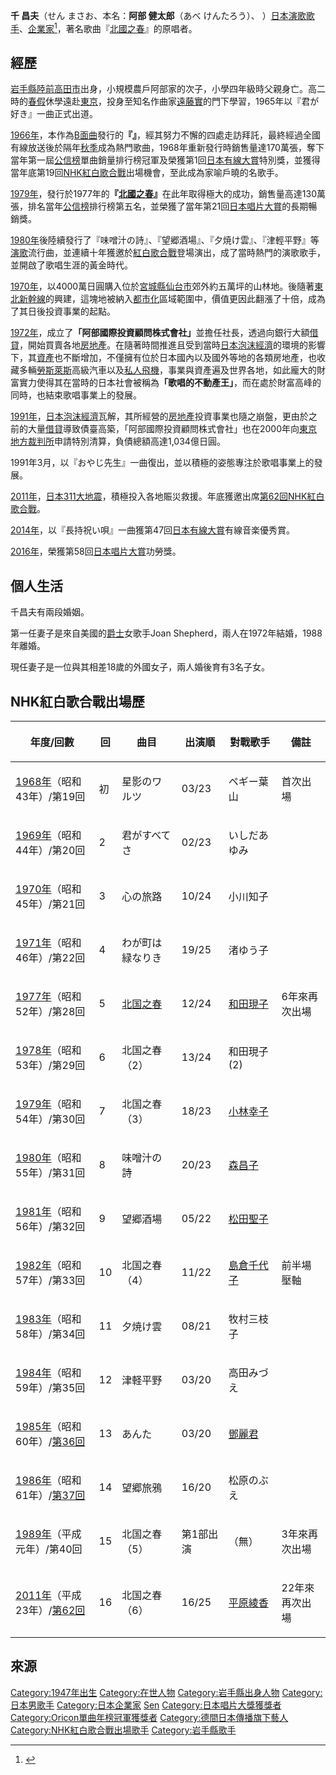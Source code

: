 {{Infobox Musician <!--Wikipedia:ウィキプロジェクト 音楽家を参照-->
| Name = 千 昌夫 
| Alias = 
|類型=男歌手
| School_background = 水澤第一高等學校 肄業
| Born = {{生年月日と年齢|1947|4|8}}
| native_name = せん まさお
| native_name_lang = ja
| romanized_name = Sen Masao
|本名=阿部 健太郎
| Died = 
|國籍=[[日本|日本]]
| birth_place = [[岩手縣|岩手縣]][[陸前高田市|陸前高田市]]
| Origin =
| Instrument =
| Genre = [[演歌|演歌]]
| Occupation = [[歌手|歌手]]，[[企業家|企業家]]
|出道日期=1965年
| Years_active = 1965年 - 1986年
1991年至今
| Label = [[德間日本傳播|德間日本傳播]]
| Associated_acts = [[遠藤實|遠藤實]]
|代表作=《[[北國之春|北國之春]]》
| Influences = 
| URL = [http://千昌夫.jp 千昌夫 公式ウェブサイト]
| 獎項 = '''[[日本唱片大賞|日本唱片大賞]]'''
'''長期暢銷賞'''
<br />1979年《北國之春》
<br />1982年《望鄉酒場》

'''功勞賞'''
<br />2016年

'''[[日本有線大賞|日本有線大賞]]'''
 
'''特別賞'''
<br />1968年《星影のワルツ》

''' 有線音樂優秀獎'''<br />2016年《長持祝い唄》}}

{{Japanese
| japanese = 千 昌夫
| kana = せん まさお
| romaji = Sen Masao
}}
'''千 昌夫'''（せん まさお、本名：'''阿部 健太郎'''（あべ けんたろう）、{{bd|1947年|4月8日}} ）[[日本|日本]][[演歌|演歌]][[歌手|歌手]]、[[企业家|企業家]]<ref>{{Cite web|url=https://josh-finance.blogspot.tw/2013/01/blog-post_4.html|title=千昌夫的教訓 財守不住變成百昌夫|accessdate=2017-07-07|work=josh-finance.blogspot.tw|archive-url=https://web.archive.org/web/20170814055636/https://josh-finance.blogspot.tw/2013/01/blog-post_4.html|archive-date=2017-08-14|dead-url=yes}}</ref>，著名歌曲『[[北国之春|北國之春]]』的原唱者。

==經歷==
[[岩手县|岩手縣]][[陸前高田市|陸前高田市]]出身，小規模農戶阿部家的次子，小學四年級時父親身亡。高二時的[[春假|春假]]休學遠赴[[东京|東京]]，投身至知名作曲家[[遠藤實|遠藤實]]的門下學習，1965年以『君が好き』一曲正式出道。

[[1966年|1966年]]，本作為[[A面與B面|B面曲]]發行的'''『{{link-ja|星影下的华尔兹|星影のワルツ|星影のワルツ}}』'''，經其努力不懈的四處走訪拜託，最終經過全國有線放送後於隔年[[秋季|秋季]]成為熱門歌曲，1968年重新發行時銷售量達170萬張，奪下當年第一屆[[Oricon公信榜|公信榜]]單曲銷量排行榜冠軍及榮獲第1回[[日本有線大獎|日本有線大賞]]特別獎，並獲得當年底第19回[[NHK红白歌合战|NHK紅白歌合戰]]出場機會，至此成為家喻戶曉的名歌手。

[[1979年|1979年]]，發行於1977年的'''『[[北国之春|北國之春]]』'''在此年取得極大的成功，銷售量高達130萬張，排名當年[[Oricon公信榜|公信榜]]排行榜第五名，並榮獲了當年第21回[[日本唱片大獎|日本唱片大賞]]的長期暢銷獎。

[[1980年|1980年]]後陸續發行了『味噌汁の詩』、『望郷酒場』、『夕焼け雲』、『津輕平野』等[[演歌|演歌]]流行曲，並連續十年獲邀於[[NHK红白歌合战|紅白歌合戰]]登場演出，成了當時熱門的演歌歌手，並開啟了歌唱生涯的黃金時代。

[[1970年|1970年]]，以4000萬日圓購入位於[[宮城縣|宮城縣]][[仙台市|仙台市]]郊外約五萬坪的山林地。後隨著[[東北新幹線|東北新幹線]]的興建，這塊地被納入[[城市化|都市化]]區域範圍中，價值更因此翻漲了十倍，成為了其日後投資事業的起點。

[[1972年|1972年]]，成立了'''「阿部國際投資顧問株式會社」'''並擔任社長，透過向銀行大額[[借贷|借貸]]，開始買賣各地[[房地产|房地產]]。在隨著時間推進且受到當時[[日本泡沫经济|日本泡沫經濟]]的環境的影響下，其[[資產|資產]]也不斷增加，不僅擁有位於日本國內以及國外等地的各類房地產，也收藏多輛[[劳斯莱斯汽车|勞斯萊斯]]高級汽車以及[[商務噴射機|私人飛機]]，事業與資產遍及世界各地，如此龐大的財富實力使得其在當時的日本社會被稱為'''「歌唱的不動產王」'''，而在處於財富高峰的同時，也結束歌唱事業上的發展。

[[1991年|1991年]]，[[日本泡沫经济|日本泡沫經濟]]瓦解，其所經營的[[房地产|房地產]]投資事業也隨之崩盤，更由於之前的大量[[借贷|借貸]]導致債臺高築，「阿部國際投資顧問株式會社」也在2000年向[[東京地方裁判所|東京地方裁判所]]申請特別清算，負債總額高達1,034億日圓。

1991年3月，以『おやじ先生』一曲復出，並以積極的姿態專注於歌唱事業上的發展。

[[2011年|2011年]]，[[2011年日本東北地方太平洋近海地震|日本311大地震]]，積極投入各地賑災救援。年底獲邀出席[[第62回NHK紅白歌合戰|第62回NHK紅白歌合戰]]。

[[2014年|2014年]]，以『長持祝い唄』一曲獲第47回[[日本有線大獎|日本有線大賞]]有線音楽優秀賞。

[[2016年|2016年]]，榮獲第58回[[日本唱片大獎|日本唱片大賞]]功勞獎。

==個人生活==
千昌夫有兩段婚姻。

第一任妻子是來自美國的[[爵士|爵士]]女歌手Joan Shepherd，兩人在1972年結婚，1988年離婚。

現任妻子是一位與其相差18歲的外國女子，兩人婚後育有3名子女。

== NHK紅白歌合戰出場歷 ==
{| class="wikitable"
|-
!年度/回數!!回!!曲目!!出演順!!對戰歌手!!備註
|-
|[[1968年|1968年]]（昭和43年）/第19回||初||星影のワルツ||03/23||ペギー葉山||首次出場
|-
|[[1969年|1969年]]（昭和44年）/第20回||2||君がすべてさ||02/23||いしだあゆみ||
|-
|[[1970年|1970年]]（昭和45年）/第21回||3||心の旅路||10/24||小川知子||
|-
|[[1971年|1971年]]（昭和46年）/第22回||4||わが町は緑なりき||19/25||渚ゆう子||
|-
|[[1977年|1977年]]（昭和52年）/第28回||5||[[北国之春|北国之春]]||12/24||[[和田現子|和田現子]]||6年來再次出場
|-
|[[1978年|1978年]]（昭和53年）/第29回||6||北国之春（2）||13/24||和田現子(2)||
|-
|[[1979年|1979年]]（昭和54年）/第30回||7||北国之春（3）||18/23||[[小林幸子|小林幸子]]||
|-
|[[1980年|1980年]]（昭和55年）/第31回||8||味噌汁の詩||20/23||[[森昌子|森昌子]]||
|-
|[[1981年|1981年]]（昭和56年）/第32回||9||望郷酒場||05/22||[[松田聖子|松田聖子]]||
|-
|[[1982年|1982年]]（昭和57年）/第33回||10||北国之春（4）||11/22||[[島倉千代子|島倉千代子]]||前半場壓軸
|-
|[[1983年|1983年]]（昭和58年）/第34回||11||夕焼け雲||08/21||牧村三枝子||
|-
|[[1984年|1984年]]（昭和59年）/第35回||12||津軽平野||03/20||高田みづえ||
|-
|[[1985年|1985年]]（昭和60年）/[[第36回NHK紅白歌合戰|第36回]]||13||あんた||03/20||[[鄧麗君|鄧麗君]]||
|-
|[[1986年|1986年]]（昭和61年）/[[第37回NHK紅白歌合戰|第37回]]||14||望郷旅鴉||16/20||松原のぶえ||
|-
|[[1989年|1989年]]（平成元年）/第40回||15||北国之春（5）||第1部出演||（無）||3年來再次出場
|-
|[[2011年|2011年]]（平成23年）/[[第62回NHK紅白歌合戰|第62回]]||16||北国之春（6）||16/25||[[平原綾香|平原綾香]]||22年來再次出場
|}

== 來源 ==
{{reflist}}

{{Normdaten}}
{{DEFAULTSORT:Sen Masao}}
[[Category:1947年出生|Category:1947年出生]]
[[Category:在世人物|Category:在世人物]]
[[Category:岩手縣出身人物|Category:岩手縣出身人物]]
[[Category:日本男歌手|Category:日本男歌手]]
[[Category:日本企業家|Category:日本企業家]]
[[Category:演歌歌手|Sen]]
[[Category:日本唱片大獎獲獎者|Category:日本唱片大獎獲獎者]]
[[Category:Oricon單曲年榜冠軍獲獎者|Category:Oricon單曲年榜冠軍獲獎者]]
[[Category:德間日本傳播旗下藝人|Category:德間日本傳播旗下藝人]]
[[Category:NHK紅白歌合戰出場歌手|Category:NHK紅白歌合戰出場歌手]]
[[Category:岩手縣歌手|Category:岩手縣歌手]]